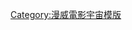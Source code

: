 {{navbox
| name       = WandaVision
| state      = {{{state|autocollapse}}}
| title      = 《[[汪達幻視]]》
| bodyclass  = hlist

| above      = 
* [[汪達幻視的製作歷程|製作]]
* [[汪達幻視獲獎與提名列表|榮譽]]

| group1     = 集數
| list1      = 
* 〈[[在現場觀眾前拍攝]]〉
* 〈[[請勿換台]]〉
* 〈[[現在是彩色畫面]]〉
* 〈[[插播]]〉
* 〈[[在特輯中……]]〉
* 〈[[全新鬼魅萬聖夜！]]〉
* 〈[[打破第四面牆 (汪達幻視)|打破第四面牆]]〉
* 〈[[前情提要 (汪達幻視)|前情提要]]〉
* 〈[[大結局 (汪達幻視)|大結局]]〉

| group2    = 角色
| list2     =
* [[緋紅女巫|汪達·馬克希莫夫／緋紅女巫]]
* [[幻視 (漫畫)|幻視]]

| group3    = 相關媒體	
| list3     =
* 〈{{Link-en|阿嘉莎女巫之歌|Agatha All Along}}〉
* 《[[奇異博士2：失控多重宇宙]]》

| below = 
* {{Icon|Category}} '''[[:Category:汪達幻視|分類]]'''

}}
<noinclude>
[[Category:漫威電影宇宙模版]]
</noinclude>